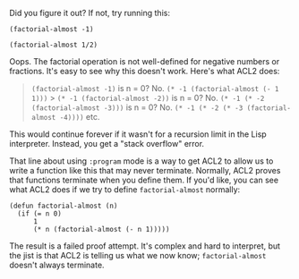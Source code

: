 Did you figure it out? If not, try running this:

    (factorial-almost -1)

<!--sep-->

    (factorial-almost 1/2)

Oops. The factorial operation is not well-defined for negative numbers or
fractions. It's easy to see why this doesn't work. Here's what ACL2 does:

> `(factorial-almost -1)` is n = 0? No. `(* -1 (factorial-almost (- 1 1)))` >
> `(* -1 (factorial-almost -2))` is n = 0? No.
> `(* -1 (* -2 (factorial-almost -3)))` is n = 0? No.
> `(* -1 (* -2 (* -3 (factorial-almost -4))))` etc.

This would continue forever if it wasn't for a recursion limit in the Lisp
interpreter. Instead, you get a "stack overflow" error.

That line about using `:program` mode is a way to get ACL2 to allow us to write
a function like this that may never terminate. Normally, ACL2 proves that
functions terminate when you define them. If you'd like, you can see what ACL2
does if we try to define `factorial-almost` normally:

    (defun factorial-almost (n)
      (if (= n 0)
          1
          (* n (factorial-almost (- n 1)))))

The result is a failed proof attempt. It's complex and hard to interpret, but
the jist is that ACL2 is telling us what we now know; `factorial-almost` doesn't
always terminate.
